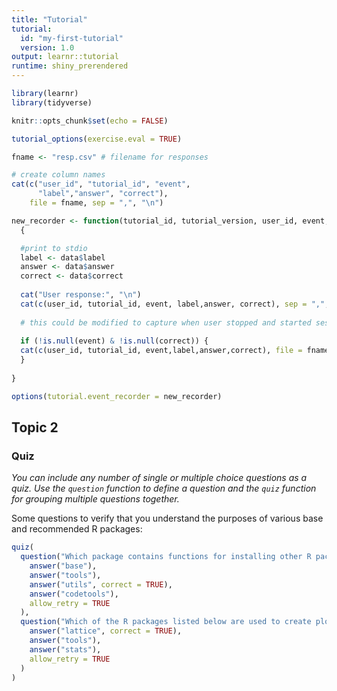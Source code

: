 ```yaml
---
title: "Tutorial"
tutorial:
  id: "my-first-tutorial"
  version: 1.0
output: learnr::tutorial
runtime: shiny_prerendered
---
```


```r
library(learnr)
library(tidyverse)

knitr::opts_chunk$set(echo = FALSE)

tutorial_options(exercise.eval = TRUE)

fname <- "resp.csv" # filename for responses

# create column names
cat(c("user_id", "tutorial_id", "event", 
      "label","answer", "correct"), 
    file = fname, sep = ",", "\n")

new_recorder <- function(tutorial_id, tutorial_version, user_id, event, data) 
  {

  #print to stdio
  label <- data$label
  answer <- data$answer
  correct <- data$correct
  
  cat("User response:", "\n")
  cat(c(user_id, tutorial_id, event, label,answer, correct), sep = ",", "\n")
  
  # this could be modified to capture when user stopped and started session
  
  if (!is.null(event) & !is.null(correct)) {
  cat(c(user_id, tutorial_id, event,label,answer,correct), file = fname, sep = ",", "\n",append = TRUE)
  }
  
}

options(tutorial.event_recorder = new_recorder)
```



## Topic 2

### Quiz

*You can include any number of single or multiple choice questions as a quiz. Use the `question` function to define a question and the `quiz` function for grouping multiple questions together.*

Some questions to verify that you understand the purposes of various base and recommended R packages:

```r
quiz(
  question("Which package contains functions for installing other R packages?",
    answer("base"),
    answer("tools"),
    answer("utils", correct = TRUE),
    answer("codetools"),
    allow_retry = TRUE
  ),
  question("Which of the R packages listed below are used to create plots?",
    answer("lattice", correct = TRUE),
    answer("tools"),
    answer("stats"),
    allow_retry = TRUE
  )
)
```

